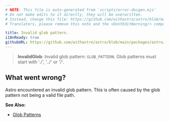 ```yaml
---
# NOTE: This file is auto-generated from 'scripts/error-docgen.mjs'
# Do not make edits to it directly, they will be overwritten.
# Instead, change this file: https://github.com/withastro/astro/blob/main/packages/astro/src/core/errors/errors-data.ts
# Translators, please remove this note and the <DontEditWarning/> component.

title: Invalid glob pattern.
i18nReady: true
githubURL: https://github.com/withastro/astro/blob/main/packages/astro/src/core/errors/errors-data.ts
---
```


<DontEditWarning />


> **InvalidGlob**: Invalid glob pattern: `GLOB_PATTERN`. Glob patterns must start with './', '../' or '/'.
## What went wrong?
Astro encountered an invalid glob pattern. This is often caused by the glob pattern not being a valid file path.

**See Also:**
-  [Glob Patterns](/en/guides/imports/#glob-patterns)


